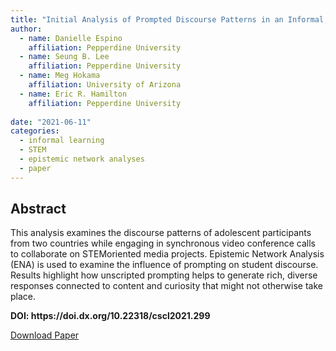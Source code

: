 ```yaml
---
title: "Initial Analysis of Prompted Discourse Patterns in an Informal, Online, Global Collaborative Learning Environment"
author: 
  - name: Danielle Espino
    affiliation: Pepperdine University
  - name: Seung B. Lee
    affiliation: Pepperdine University
  - name: Meg Hokama
    affiliation: University of Arizona
  - name: Eric R. Hamilton
    affiliation: Pepperdine University
  
date: "2021-06-11"
categories:
  - informal learning 
  - STEM
  - epistemic network analyses
  - paper
---
```


## **Abstract**

This analysis examines the discourse patterns of adolescent participants from two countries while engaging in synchronous video conference calls to collaborate on STEMoriented media projects. Epistemic Network Analysis (ENA) is used to examine the influence of prompting on student discourse. Results highlight how unscripted prompting helps to generate rich, diverse responses connected to content and curiosity that might not otherwise take place.

**DOI: https://doi.dx.org/10.22318/cscl2021.299**

<a href="https://repository.isls.org/bitstream/1/7353/1/299-300.pdf" class="btn" role="button">Download Paper</a>

